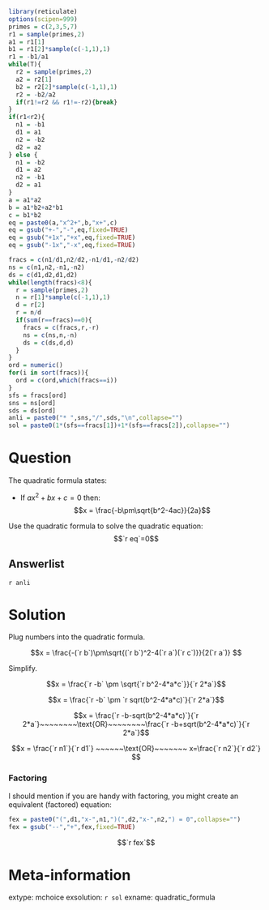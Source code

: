```r
library(reticulate)
options(scipen=999)
primes = c(2,3,5,7)
r1 = sample(primes,2)
a1 = r1[1]
b1 = r1[2]*sample(c(-1,1),1)
r1 = -b1/a1
while(T){
  r2 = sample(primes,2)
  a2 = r2[1]
  b2 = r2[2]*sample(c(-1,1),1)
  r2 = -b2/a2
  if(r1!=r2 && r1!=-r2){break}
}
if(r1<r2){
  n1 = -b1
  d1 = a1
  n2 = -b2
  d2 = a2
} else {
  n1 = -b2
  d1 = a2
  n2 = -b1
  d2 = a1
}
a = a1*a2
b = a1*b2+a2*b1
c = b1*b2
eq = paste0(a,"x^2+",b,"x+",c)
eq = gsub("+-","-",eq,fixed=TRUE)
eq = gsub("+1x","+x",eq,fixed=TRUE)
eq = gsub("-1x","-x",eq,fixed=TRUE)

fracs = c(n1/d1,n2/d2,-n1/d1,-n2/d2)
ns = c(n1,n2,-n1,-n2)
ds = c(d1,d2,d1,d2)
while(length(fracs)<8){
  r = sample(primes,2)
  n = r[1]*sample(c(-1,1),1)
  d = r[2]
  r = n/d
  if(sum(r==fracs)==0){
    fracs = c(fracs,r,-r)
    ns = c(ns,n,-n)
    ds = c(ds,d,d)
  }
}
ord = numeric()
for(i in sort(fracs)){
  ord = c(ord,which(fracs==i))
}
sfs = fracs[ord]
sns = ns[ord]
sds = ds[ord]
anli = paste0("* ",sns,"/",sds,"\n",collapse="")
sol = paste0(1*(sfs==fracs[1])+1*(sfs==fracs[2]),collapse="")
```


Question
========

The quadratic formula states:

* If $ax^2+bx+c=0$ then:
$$x = \frac{-b\pm\sqrt{b^2-4ac}}{2a}$$

Use the quadratic formula to solve the quadratic equation:
$$`r eq`=0$$

Answerlist
--------

`r anli`


Solution
========

Plug numbers into the quadratic formula.

$$x = \frac{-(`r b`)\pm\sqrt{(`r b`)^2-4(`r a`)(`r c`)}}{2(`r a`)} $$

Simplify.

$$x = \frac{`r -b` \pm \sqrt{`r b^2-4*a*c`}}{`r 2*a`}$$

$$x = \frac{`r -b` \pm `r sqrt(b^2-4*a*c)`}{`r 2*a`}$$

$$x = \frac{`r -b-sqrt(b^2-4*a*c)`}{`r 2*a`}~~~~~~~~\text{OR}~~~~~~~~\frac{`r -b+sqrt(b^2-4*a*c)`}{`r 2*a`}$$

$$x = \frac{`r n1`}{`r d1`} ~~~~~~\text{OR}~~~~~~~ x=\frac{`r n2`}{`r d2`} $$

### Factoring

I should mention if you are handy with factoring, you might create an equivalent (factored) equation:

```r
fex = paste0("(",d1,"x-",n1,")(",d2,"x-",n2,") = 0",collapse="")
fex = gsub("--","+",fex,fixed=TRUE)
```

$$`r fex`$$



Meta-information
============
extype: mchoice
exsolution: `r sol`
exname: quadratic_formula